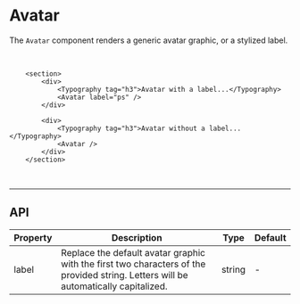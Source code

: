 # Avatar

The `Avatar` component renders a generic avatar graphic, or a stylized label.

<br />

```tsx live
    <section>
        <div>
            <Typography tag="h3">Avatar with a label...</Typography>
            <Avatar label="ps" />
        </div>

        <div>
            <Typography tag="h3">Avatar without a label...</Typography>
            <Avatar />
        </div>
    </section>
```

<br />

---

## API

<table>
    <thead>
        <tr>
            <th>Property</th>
            <th>Description</th>
            <th>Type</th>
            <th>Default</th>
        </tr>
    </thead>
    <tbody>
        <tr>
            <td>label</td>
            <td>Replace the default avatar graphic with the first two characters of the provided
                string.  Letters will be automatically capitalized.
            </td>
            <td>string</td>
            <td>-</td>
        </tr>
    </tbody>
</table>
